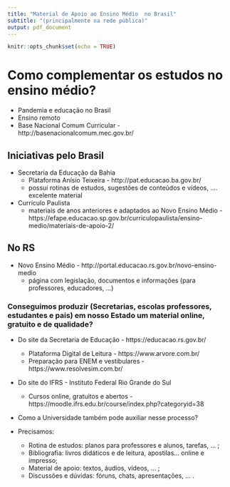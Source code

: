 ```yaml
---
title: "Material de Apoio ao Ensino Médio  no Brasil"
subtitle: "(principalmente na rede pública)"
output: pdf_document
---
```


```r
knitr::opts_chunk$set(echo = TRUE)
```

# Como complementar os estudos no ensino médio?

* Pandemia e educação no Brasil
* Ensino remoto
* Base Nacional Comum Curricular - http://basenacionalcomum.mec.gov.br/


## Iniciativas pelo Brasil

* Secretaria da Educação da Bahia
    + Plataforma Anísio Teixeira - http://pat.educacao.ba.gov.br/
    + possui rotinas de estudos, sugestões de conteúdos e vídeos, .... excelente material  


* Currículo Paulista
    + materiais de anos anteriores e adaptados ao Novo Ensino Médio - https://efape.educacao.sp.gov.br/curriculopaulista/ensino-medio/materiais-de-apoio-2/


## No RS

* Novo Ensino Médio - http://portal.educacao.rs.gov.br/novo-ensino-medio
    + página com legislação, documentos e informações (para professores, educadores, ...)

### Conseguimos produzir (Secretarias, escolas professores, estudantes e pais) em nosso Estado um material online, gratuito e de qualidade?

* Do site da Secretaria de Educação - https://educacao.rs.gov.br/  
    + Plataforma Digital de Leitura - https://www.arvore.com.br/
    + Preparação para ENEM e vestibulares - https://www.resolvesim.com.br/   
    
    
* Do site do IFRS - Instituto Federal Rio Grande do Sul
    + Cursos online, gratuitos e abertos - https://moodle.ifrs.edu.br/course/index.php?categoryid=38   
    
    
* Como a Universidade também pode auxiliar nesse processo?
    
* Precisamos:
    + Rotina de estudos: planos para professores e alunos, tarefas, ... ;
    + Bibliografia: livros didáticos e de leitura, apostilas... online e impresso;
    + Material de apoio: textos, áudios, vídeos, ... ;
    + Discussões e dúvidas: fóruns, chats, apresentações, ... .